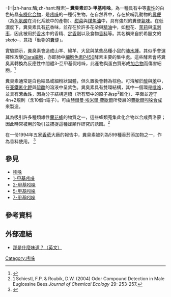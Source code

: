-{H|zh-hans:酶;zh-hant:酵素}-
{{Chembox
|   Name = 糞臭素，3-甲基吲哚
|   ImageFile = Skatole.svg
|   ImageSize = 150px
|   ImageName = 粪臭素
|   IUPACName = 3-methylindole
|   IUPAC中 = 3-甲基吲哚
|   OtherNames = 4-甲基-2,3-苯並吡咯；<br>7-甲基-9-氮杂二环[4.3.0]壬四烯
| Section1 = {{Chembox Identifiers
| CASNo = 83-34-1
| CASNo_Ref = {{cascite|correct|CAS}}
|    SMILES  =  CC2=CNC1=CC=CC=C12
|    RTECS  =  
|  UNII_Ref  = {{fdacite|correct|FDA}}|  UNII  =  9W945B5H7R
|  ChEBI_Ref  = {{ebicite|correct|EBI}}|  ChEBI  =  9171
|  PubChem  =  6736
|  ChemSpiderID_Ref  = {{chemspidercite|correct|chemspider}}|  ChemSpiderID  =  6480
|  SMILES2  =  c1cccc2c1c(cn2)C
|  InChI  =  1/C9H9N/c1-7-6-10-9-5-3-2-4-8(7)9/h2-6,10H,1H3
|  InChIKey  =  ZFRKQXVRDFCRJG-UHFFFAOYAZ
|  StdInChI_Ref  = {{stdinchicite|correct|chemspider}}|  StdInChI  =  1S/C9H9N/c1-7-6-10-9-5-3-2-4-8(7)9/h2-6,10H,1H3
|  StdInChIKey_Ref  = {{stdinchicite|correct|chemspider}}|  StdInChIKey  =  ZFRKQXVRDFCRJG-UHFFFAOYSA-N
}}
| Section2 = {{Chembox Properties
|   Formula = [[碳|C]]<sub>9</sub>[[氢|H]]<sub>9</sub>[[氮|N]]
|   MolarMass = 131.172
|   Appearance = 白色結晶固體
|   Density = 
|   Solubility = 不溶
|   MeltingPt = 93-95 ℃ (366-369 K)
|   BoilingPt = 265 ℃ (583 K)
|   pKa = 
|   pKb = 
|   Viscosity = 
  }}
| Section3 = {{Chembox Structure
|   MolShape = 
|   Coordination = 
|   CrystalStruct = 
|   Dipole =
  }}
| Section7 = {{Chembox Hazards
|   MainHazards = 
|   FlashPt =
|   RPhrases = 
|   SPhrases = 
  }}
| Section8 = {{Chembox Related
|   OtherAnions =
|   OtherCations =
|   Function = 
|   OtherFunctn = 
|   OtherCpds = 
  }}
}}
'''糞臭素'''即'''3-甲基吲哚'''，為一種具有中等[[毒性|毒性]]的白色結晶[[有機化合物|有機化合物]]，是[[吲哚|吲哚]]的一種衍生物。在自然界中，存在於哺乳動物的[[糞便|糞便]]（為[[色氨酸|色氨酸]]在消化系統中的產物）、[[甜菜|甜菜]]與[[煤焦油|煤焦油]]中，具有強烈的糞便[[氣味|氣味]]。在低濃度下，糞臭素具有[[花|花]]香味，並存在於許多花朵與[[精油|精油]]中，如[[橙|橙]]花、[[茉莉|茉莉]]與[[滇刺枣|滇刺枣]]，因此被用於[[香水|香水]]中的香精、[[定香劑|定香劑]]以及食物[[香料|香料]]等。其名稱來自於希臘文的''skato-''，意指「動物的[[糞便|糞便]]」。

實驗顯示，糞臭素會造成山羊、綿羊、大鼠與某些品種小鼠的[[肺水腫|肺水腫]]。其似乎會選擇性攻擊[[Clara細胞|Clara細胞]]，亦即肺中[[細胞色素P450|細胞色素P450]]酵素主要的集中處。這些酵素會將糞臭素轉換為反應性中間體3-亞甲基假吲哚，此產物與蛋白質形成[[加合物|加合物]]而傷害細胞。<ref>{{cite journal
 | last = Miller
 | first = M
 | coauthors = Kottler S, Ramos-Vara J, Johnson P, Ganjam V and Evans T
 | year = 2003
 | title = 3-Methylindole Induces Transient Olfactory Mucosal Injury in Ponies
 | journal = Veterinary Pathology
 | volume = 40
 | pages = 363-70
 }}</ref>

糞臭素通常是白色結晶或細粉狀固體，但久置後會轉為棕色。可溶解於[[醇|醇]]與[[苯|苯]]中，在[[亚鐵氰化鉀|亚鐵氰化鉀]]與[[硫酸|硫酸]]的溶液中呈紫色。糞臭素具有雙環結構，其中一個環是[[吡咯|吡咯]]，並具有[[芳香性|芳香性]]，因為分子結構連續（所有環中的原子為sp<sup>2</sup>雜化）、平面並遵守4n+2規則（含10個π電子）。可由[[赫爾曼·埃米爾·費歇爾|赫爾曼·埃米爾·費歇爾]]所發展的[[費歇爾吲哚合成|費歇爾吲哚合成]]來製造。

其為吸引許多種類雄性[[蘭花蜂|蘭花蜂]]的物質之一，這些蜂類蒐集此化合物以合成費洛蒙；因此時常被用於吸引並捕捉這種蜂類作研究的誘餌。<ref>[http://www.springerlink.com/content/kv52574k74438848/]{{Dead link|date=2020年3月 |bot=InternetArchiveBot |fix-attempted=yes }} Schiestl, F.P. & Roubik, D.W. (2004) Odor Compound Detection in Male Euglossine Bees.'' Journal of Chemical Ecology'' 29: 253-257.</ref>

在一份1994年五家[[香菸|香菸]]大廠的報告中，糞臭素被列為599種香菸添加物之一，作為香料使用。
<ref>{{cite web
| url =http://quitsmoking.about.com/cs/nicotineinhaler/a/cigingredients.htm
| title =What's in a cigarette?
| accessdate =2006-05-31
| archive-date =2006-05-23
| archive-url =https://web.archive.org/web/20060523210054/http://quitsmoking.about.com/cs/nicotineinhaler/a/cigingredients.htm
| dead-url =no
}}</ref>

==參見==
* [[吲哚|吲哚]]
* [[1-甲基吲哚|1-甲基吲哚]]
* [[2-甲基吲哚|2-甲基吲哚]]
* [[5-甲基吲哚|5-甲基吲哚]]
* [[7-甲基吲哚|7-甲基吲哚]]

==參考資料==
{{reflist}}

==外部連結==
* [http://www.newscientist.com/backpage.ns?id=mg18124397.000 那是什麼味道？（英文）] {{Wayback|url=http://www.newscientist.com/backpage.ns?id=mg18124397.000 |date=20070603142955 }}

[[Category:吲哚|Category:吲哚]]